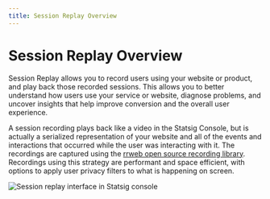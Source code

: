 ```yaml
---
title: Session Replay Overview
---
```


# Session Replay Overview

Session Replay allows you to record users using your website or product, and play back those recorded sessions. This allows you to better understand how users use your service or website, diagnose problems, and uncover insights that help improve conversion and the overall user experience.

A session recording plays back like a video in the Statsig Console, but is actually a serialized representation of your website and all of the events and interactions that occurred while the user was interacting with it. The recordings are captured using the [rrweb open source recording library](https://github.com/rrweb-io/rrweb). Recordings using this strategy are performant and space efficient, with options to apply user privacy filters to what is happening on screen.

<Frame>
  <img src="/images/session_replay/overall_ui.png" alt="Session replay interface in Statsig console" />
</Frame>
